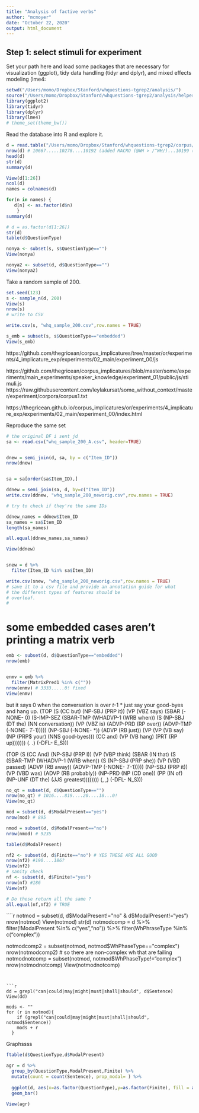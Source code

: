 ```yaml
---
title: "Analysis of factive verbs"
author: "mcmoyer"
date: "October 22, 2020"
output: html_document
---
```

  
## Step 1: select stimuli for experiment
  
Set your path here and load some packages that are necessary for visualization 
(ggplot), tidy data handling (tidyr and dplyr), and mixed effects modeling (lme4:
                                                                                                                                                               
```r
setwd("/Users/momo/Dropbox/Stanford/whquestions-tgrep2/analysis/")
source("/Users/momo/Dropbox/Stanford/whquestions-tgrep2/analysis/helpers.R")
library(ggplot2)
library(tidyr)
library(dplyr)
library(lme4)
# theme_set(theme_bw())
```

Read the database into R and explore it.
```r
d = read.table("/Users/momo/Dropbox/Stanford/whquestions-tgrep2/corpus/results/swbd.tab",sep="\t",header=T,quote="")
nrow(d) # 10667.....10278....10192 (added MACRO (@WH > /^WH/)...10199 (@WH >> /^WH)
head(d)
str(d)
summary(d)

View(d[1:26])
ncol(d)
names = colnames(d)

for(n in names) {
   d[n] <- as.factor(d$n)
    }
summary(d)

# d = as.factor(d[1:26])
str(d)
table(d$QuestionType)

nonya <- subset(s, s$QuestionType=="")
View(nonya)

nonya2 <- subset(d, d$QuestionType=="")
View(nonya2)
```

Take a random sample of 200.
```r
set.seed(123)
s <- sample_n(d, 200)
View(s)
nrow(s)
# write to CSV

write.csv(s, "whq_sample_200.csv",row.names = TRUE)

s_emb = subset(s, s$QuestionType=="embedded")
View(s_emb)

```
https://github.com/thegricean/corpus_implicatures/tree/master/or/experiments/4_implicature_exp/experiments/02_main/experiment_00/js

https://github.com/thegricean/corpus_implicatures/blob/master/some/experiments/main_experiments/speaker_knowledge/experiment_01/public/js/stimuli.js
https://raw.githubusercontent.com/leylakursat/some_without_context/master/experiment/corpora/corpus1.txt

https://thegricean.github.io/corpus_implicatures/or/experiments/4_implicature_exp/experiments/02_main/experiment_00/index.html


Reproduce the same set
```r
# the original DF i sent jd
sa <- read.csv("whq_sample_200_A.csv", header=TRUE)


dnew = semi_join(d, sa, by = c("Item_ID"))
nrow(dnew)


sa = sa[order(sa$Item_ID),]

ddnew = semi_join(sa, d, by=c("Item_ID"))
write.csv(ddnew, "whq_sample_200_neworig.csv",row.names = TRUE)

# try to check if they're the same IDs

ddnew_names = ddnew$Item_ID
sa_names = sa$Item_ID
length(sa_names)

all.equal(ddnew_names,sa_names)

View(ddnew)


snew = d %>%
  filter(Item_ID %in% sa$Item_ID)

write.csv(snew, "whq_sample_200_neworig.csv",row.names = TRUE)
# save it to a csv file and provide an annotation guide for what 
# the different types of features should be
# overleaf. 
# 
```
# some embedded cases aren't printing a matrix verb
```r
emb <- subset(d, d$QuestionType=="embedded")
nrow(emb)


enmv = emb %>%
  filter(MatrixPred1 %in% c(""))
nrow(enmv) # 3333.....0! fixed
View(enmv)

```

but it says 0 when the conversation is over *t*-1 * just say your good-byes and hang up.
(TOP (S (CC but) 
        (NP-SBJ (PRP it)) 
        (VP (VBZ says) 
            (SBAR (-NONE- 0) 
                  (S-IMP-SEZ (SBAR-TMP (WHADVP-1 (WRB when)) 
                                      (S (NP-SBJ (DT the) (NN conversation)) (VP (VBZ is) (ADVP-PRD (RP over)) (ADVP-TMP (-NONE- *T*-1))))) (NP-SBJ (-NONE- *)) (ADVP (RB just)) (VP (VP (VB say) (NP (PRP$ your) (NNS good-byes))) (CC and) (VP (VB hang) (PRT (RP up))))))) (. .) (-DFL- E_S)))



(TOP (S (CC And) (NP-SBJ (PRP I)) 
                  (VP (VBP think) 
                      (SBAR (IN that) 
                            (S (SBAR-TMP (WHADVP-1 (WRB when)) 
                                (S (NP-SBJ (PRP she)) (VP (VBD passed) (ADVP (RB away)) (ADVP-TMP (-NONE- *T*-1))))) (NP-SBJ (PRP it)) (VP (VBD was) (ADVP (RB probably)) (NP-PRD (NP (CD one)) (PP (IN of) (NP-UNF (DT the) (JJS greatest)))))))) (, ,) (-DFL- N_S)))


```r
no_qt = subset(d, d$QuestionType=="")
nrow(no_qt) # 1016....819....20....18...0!
View(no_qt)

mod = subset(d, d$ModalPresent=="yes")
nrow(mod) # 895

nmod = subset(d, d$ModalPresent=="no")
nrow(nmod) # 9235

table(d$ModalPresent)

nf2 <- subset(d, d$Finite=="no") # YES THESE ARE ALL GOOD
nrow(nf2) #190....186?
View(nf2)
# sanity check
nf <- subset(d, d$Finite!="yes") 
nrow(nf) #186
View(nf)

# Do these return all the same ?
all.equal(nf,nf2) # TRUE
````




````r
notmod = subset(d, d$ModalPresent!="no" & d$ModalPresent!="yes")
nrow(notmod)
View(notmod)
str(d)
notmodcomp = d %>%
  filter(!ModalPresent %in% c("yes","no")) %>%
  filter(WhPhraseType %in% c("complex"))

notmodcomp2 = subset(notmod, notmod$WhPhaseType=="complex")
nrow(notmodcomp2) # so there are non-complex wh that are failing
notmodnotcomp = subset(notmod, notmod$WhPhaseType!="complex")
nrow(notmodnotcomp)
View(notmodnotcomp)

```


```r
dd = grepl("can|could|may|might|must|shall|should", d$Sentence)
View(dd)

mods <- ""
for (r in notmod){
    if (grepl("can|could|may|might|must|shall|should", notmod$Sentence))
    mods + r
  }
```

Graphssss

```r
ftable(d$QuestionType,d$ModalPresent)

agr = d %>%
  group_by(QuestionType,ModalPresent,Finite) %>%
  mutate(count = count(Sentence), prop_modal= ) %>%
  
  ggplot(d, aes(x=as.factor(QuestionType),y=as.factor(Finite), fill = as.factor(ModalPresent))) +
  geom_bar()
  
View(agr)

```


